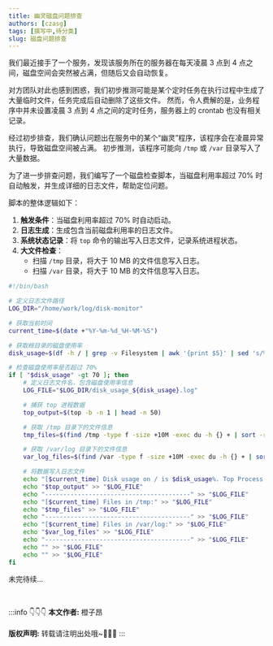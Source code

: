 ```yaml
---
title: 幽灵磁盘问题排查
authors: [czasg]
tags: [撰写中,待分类]
slug: 磁盘问题排查
---
```



<!--package-->

我们最近接手了一个服务，发现该服务所在的服务器在每天凌晨 3 点到 4 点之间，磁盘空间会突然被占满，但随后又会自动恢复。

对方团队对此也感到困惑，我们初步推测可能是某个定时任务在执行过程中生成了大量临时文件，任务完成后自动删除了这些文件。
然而，令人费解的是，业务程序中并未设置凌晨 3 点到 4 点之间的定时任务，服务器上的 crontab 也没有相关记录。

<!--truncate-->

经过初步排查，我们确认问题出在服务中的某个“幽灵”程序，该程序会在凌晨异常执行，导致磁盘空间被占满。
初步推测，该程序可能向 `/tmp` 或 `/var` 目录写入了大量数据。

为了进一步排查问题，我们编写了一个磁盘检查脚本，当磁盘利用率超过 70% 时自动触发，并生成详细的日志文件，帮助定位问题。

脚本的整体逻辑如下：

1. **触发条件**：当磁盘利用率超过 70% 时自动启动。
2. **日志生成**：生成包含当前磁盘利用率的日志文件。
3. **系统状态记录**：将 `top` 命令的输出写入日志文件，记录系统进程状态。
4. **大文件检查**：
   - 扫描 `/tmp` 目录，将大于 10 MB 的文件信息写入日志。
   - 扫描 `/var` 目录，将大于 10 MB 的文件信息写入日志。


```bash title="disk-monitor.sh"
#!/bin/bash

# 定义日志文件路径
LOG_DIR="/home/work/log/disk-monitor"

# 获取当前时间
current_time=$(date +"%Y-%m-%d_%H-%M-%S")

# 获取根目录的磁盘使用率
disk_usage=$(df -h / | grep -v Filesystem | awk '{print $5}' | sed 's/%//')

# 检查磁盘使用率是否超过 70%
if [ "$disk_usage" -gt 70 ]; then
    # 定义日志文件名，包含磁盘使用率信息
    LOG_FILE="$LOG_DIR/disk_usage_${disk_usage}.log"

    # 捕获 top 进程数据
    top_output=$(top -b -n 1 | head -n 50)

    # 获取 /tmp 目录下的文件信息
    tmp_files=$(find /tmp -type f -size +10M -exec du -h {} + | sort -rh)

    # 获取 /var/log 目录下的文件信息
    var_log_files=$(find /var -type f -size +10M -exec du -h {} + | sort -rh)

    # 将数据写入日志文件
    echo "[$current_time] Disk usage on / is $disk_usage%. Top Process Data:" >> "$LOG_FILE"
    echo "$top_output" >> "$LOG_FILE"
    echo "----------------------------------------" >> "$LOG_FILE"
    echo "[$current_time] Files in /tmp:" >> "$LOG_FILE"
    echo "$tmp_files" >> "$LOG_FILE"
    echo "----------------------------------------" >> "$LOG_FILE"
    echo "[$current_time] Files in /var/log:" >> "$LOG_FILE"
    echo "$var_log_files" >> "$LOG_FILE"
    echo "----------------------------------------" >> "$LOG_FILE"
    echo "" >> "$LOG_FILE"
    echo "" >> "$LOG_FILE"
fi
```

未完待续...

<br/>

:::info 👇👇👇
**本文作者:** 橙子昂 <br/>  
**版权声明:** 转载请注明出处哦~👮‍👮‍👮‍
:::